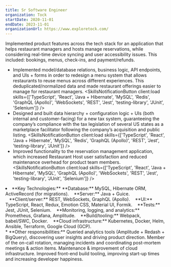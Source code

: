 ```yaml
---
title: Sr Software Engineer
organization: Tock
startDate: 2020-11-01
endDate: 2023-11-01
organizationUrl: https://www.exploretock.com/
---
```


Implemented product features across the tech stack for an application that helps restaurant managers and hosts manage reservations, while considering real-time device syncing and user accessibility issues. This included: bookings, menus, check-ins, and payment/refunds.

* Implemented model/database relations, business logic, API endpoints, and UIs + forms in order to redesign a menu system that allows restaurants to reuse menus across different experiences. This deduplicated/normalized data and made restaurant offerings easier to manage for restaurant managers. <SkillsNotificationButton client:load skills={['TypeScript', 'React', 'Java + Hibernate', 'MySQL', 'Redis', 'GraphQL (Apollo)', 'WebSockets', 'REST', 'Jest', 'testing-library', 'JUnit', 'Selenium']} />
* Designed and built data hierarchy + configuration logic + UIs (both internal and customer-facing) for a new tax system, guaranteeing the company’s compliance with the tax legislation of several US states as a marketplace facilitator following the company’s acquisition and public listing. <SkillsNotificationButton client:load skills={['TypeScript', 'React', 'Java + Hibernate', 'MySQL', 'Redis', 'GraphQL (Apollo)', 'REST', 'Jest', 'testing-library', 'JUnit']} />
* Improved functionality to the reservation management application, which increased Restaurant Host user satisfaction and reduced maintenance overhead for product team members. <SkillsNotificationButton client:load skills={['TypeScript', 'React', 'Java + Hibernate', 'MySQL', 'GraphQL (Apollo)', 'WebSockets', 'REST', 'Jest', 'testing-library', 'JUnit', 'Selenium']} />
<li class="print-only">**Key Technologies:** **Database:** MySQL, Hibernate ORM, ActiveRecord (for migrations). &nbsp;&nbsp;&nbsp;**Server:** Java + Guice. &nbsp;&nbsp;&nbsp;**Client/server:** REST, WebSockets, GraphQL (Apollo). &nbsp;&nbsp;&nbsp;**UI:** TypeScript, React, Redux, Emotion CSS, Material UI, Formik. &nbsp;&nbsp;&nbsp;**Tests:** Jest, JUnit, Selenium. &nbsp;&nbsp;&nbsp;**Monitoring, logging, and analytics:** Prometheus, Grafana, Amplitude. &nbsp;&nbsp;&nbsp;**Build/tooling:** Webpack, babel/SWC, Docker. &nbsp;&nbsp;&nbsp;**Cloud infrastructure:** Kubernetes, Docker, Helm, Ansible, Terraform, Google Cloud (GCP).</li>
* **Other responsibilities:** Queried analytics tools (Amplitude + Redash + BigQuery), discovering user insights and driving product direction. Member of the on-call rotation, managing incidents and coordinating post-mortem meetings & action items. Maintenance & improvement of cloud infrastructure. Improved front-end build tooling, improving start-up times and increasing developer happiness. <SkillsNotificationButton client:load skills={['Node.js', 'Kubernetes', 'Docker', 'Helm', 'Terraform', 'Ansible', 'Prometheus', 'Google Cloud (GCP)']} />

